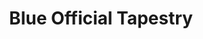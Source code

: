 ---
title: "Blue Official Tapestry"
meta_title: "Blue Official Tapestry craft"
description: "Craft de Blue Official Tapestry"
rank: "b"
draft: false
name: "Blue Official Tapestry"
recipe_img: "https://wiki.pokexgames.com/images/7/79/Blue_Official_Tapestry.png"
level: 72
craft_time: 86400
result: 1
value_npc: 1
ingredients:
  - name: "Silk"
    quantity: 10
    item_img: "https://wiki.pokexgames.com/images/e/e0/Silk.PNG"
    value_npc: 1
  - name: "White Tapestry"
    quantity: 1
    item_img: "https://wiki.pokexgames.com/images/9/90/White_Tapestry.png"
    value_npc: 1
  - name: "Blue Dye"
    quantity: 5
    item_img: "https://wiki.pokexgames.com/images/c/c9/Blue_Dye.png"
    value_npc: 1
  - name: "Karate Duck"
    quantity: 10
    item_img: "https://wiki.pokexgames.com/images/8/84/Karate_Duck.png"
    value_npc: 1
  - name: "Giant Bat Wing"
    quantity: 100
    item_img: "https://wiki.pokexgames.com/images/b/be/Giant_Bat_Wing.png"
    value_npc: 1
  - name: "Refined Style Point"
    quantity: 200
    item_img: "https://wiki.pokexgames.com/images/6/6b/Refined_style_point.png"
    value_npc: 1
---